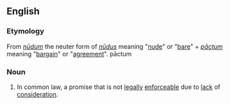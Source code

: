 ==English==
===Etymology===
From {{L.}} ''[[nudum#Latin|nūdum]]'' the neuter form of ''[[nudus#Latin|nūdus]]'' meaning "[[nude]]" or "[[bare]]" + ''[[pactum#Latin|pāctum]]'' meaning "[[bargain]]" or "[[agreement]]".
pāctum 
===Noun===
{{en-noun|sg=[[nudus#Latin|nudum]] [[pactum]]|nudum pacta}}
# {{legal}} In common law, a promise that is not [[legally]] [[enforceable]] due to [[lack]] of [[consideration]].